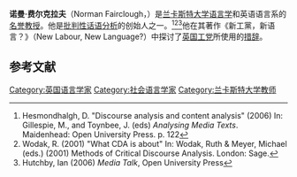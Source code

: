 {{Infobox scientist
| name              = 诺曼·费尔克拉夫<br>Norman Fairclough
| birth_date        = {{birth date and age|1941|4|3|df=y}}
| birth_place       = 英國[[蘭卡斯特_(蘭開夏郡)|蘭卡斯特]]
| residence         = 英國[[蘭卡斯特_(蘭開夏郡)|蘭卡斯特]]
| fields =
  {{plainlist |
* [[批判性话语分析|批判性话语分析]]
  }}
| workplaces =
  {{plainlist |
* [[兰卡斯特大学|兰卡斯特大学]]
  }}
| alma_mater =
  {{plainlist |
* [[兰卡斯特大学|兰卡斯特大学]]
  }}
| known_for =
  {{plainlist |
* [[批判性话语分析|批判性话语分析]]

  }}
| website = {{URL|https://www.lancaster.ac.uk/linguistics/about-us/people/norman-fairclough|Fairlcough on the website of Lancaster University}}
}}'''诺曼·费尔克拉夫'''（Norman Fairclough，{{bd|1941年|4月3日||}}）是[[兰卡斯特大学|兰卡斯特大学]][[语言学|语言学]]和英语语言系的[[榮譽退休|名誉教授]]。他是[[批判性话语分析|批判性话语分析]]的创始人之一。<ref>Hesmondhalgh, D. "Discourse analysis and content analysis" (2006) In: Gillespie, M., and Toynbee, J. (eds) ''Analysing Media Texts''. Maidenhead: Open University Press. p. 122</ref><ref>Wodak, R. (2001) "What CDA is about" In: Wodak, Ruth & Meyer, Michael (eds.) (2001) Methods of Critical Discourse Analysis. London: Sage.</ref><ref>Hutchby, Ian (2006) ''Media Talk'', Open University Press</ref>他在其著作《新工黨，新语言？》（New Labour, New Language?）中探讨了[[英国工党|英国工党]]所使用的[[修辞学|措辞]]。

== 参考文献 ==
{{Reflist}}

{{Authority control}}
{{DEFAULTSORT:Fairclough, Norman}}
[[Category:英国语言学家|Category:英国语言学家]]
[[Category:社会语言学家|Category:社会语言学家]]
[[Category:兰卡斯特大学教师|Category:兰卡斯特大学教师]]
